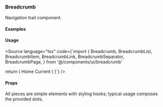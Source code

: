
<Meta of={BreadcrumbStories} />

### Breadcrumb

Navigation trail component.

#### Examples

<Canvas>
  <Story of={BreadcrumbStories.DefaultTrail} />
</Canvas>

<Canvas>
  <Story of={BreadcrumbStories.WithEllipsis} />
</Canvas>

#### Usage

<Source language="tsx" code={`import {
  Breadcrumb,
  BreadcrumbList,
  BreadcrumbItem,
  BreadcrumbLink,
  BreadcrumbSeparator,
  BreadcrumbPage,
} from '@/components/ui/breadcrumb'

  return (
    <Breadcrumb>
      <BreadcrumbList>
        <BreadcrumbItem>
          <BreadcrumbLink href="#">Home</BreadcrumbLink>
        </BreadcrumbItem>
        <BreadcrumbSeparator />
        <BreadcrumbItem>
          <BreadcrumbPage>Current</BreadcrumbPage>
        </BreadcrumbItem>
      </BreadcrumbList>
    </Breadcrumb>
  )
}`} />

#### Props

<Description>
  All pieces are simple elements with styling hooks; typical usage composes the
  provided slots.
</Description>
